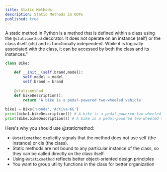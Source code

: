 ```yaml
---
title: Static Methods
description: Static Methods in OOPs
published: true
---
```


A static method in Python is a method that is defined within a class using the `@staticmethod` decorator. It does not operate on an instance (self) or the class itself (cls) and is functionally independent. While it is logically associated with the class, it can be accessed by both the class and its instances."

```python
class Bike:

    def __init__(self,brand,model):
        self.model = model
        self.brand = brand 
    
    @staticmethod
    def bikeDescription():
        return 'A bike is a pedal-powered two-wheeled vehicle'
    
bike1 = Bike('Honda','Activa-6G')
print(bike1.bikeDescription()) # A bike is a pedal-powered two-wheeled vehicle
print(Bike.bikeDescription()) # A bike is a pedal-powered two-wheeled vehicle
```

Here's why you should use @staticmethod: 

- `@staticmethod` explicitly signals that the method does not use self (the instance) or cls (the class).
- Static methods are not bound to any particular instance of the class, so they can be called directly on the class itself.
- Using `@staticmethod` reflects better object-oriented design principles
- You want to group utility functions in the class for better organization
